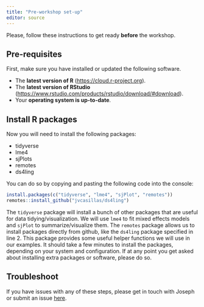 ```yaml
---
title: "Pre-workshop set-up"
editor: source
---
```


Please, follow these instructions to get ready **before** the workshop.

## Pre-requisites

First, make sure you have installed or updated the following software.

- The **latest version of R** (<https://cloud.r-project.org>).
- The **latest version of RStudio** (<https://www.rstudio.com/products/rstudio/download/#download>).
- Your **operating system is up-to-date**.

## Install R packages

Now you will need to install the following packages:

- tidyverse
- lme4
- sjPlots
- remotes
- ds4ling

You can do so by copying and pasting the following code into the console:

``` r
install.packages(c("tidyverse", "lme4", "sjPlot", "remotes"))
remotes::install_github("jvcasillas/ds4ling")
```

The `tidyverse` package will install a bunch of other packages that are useful for data tidying/visualization.
We will use `lme4` to fit mixed effects models and `sjPlot` to summarize/visualize them.
The `remotes` package allows us to install packages directly from github, like the `ds4ling` package specified in line 2.
This package provides some useful helper functions we will use in our examples.
It should take a few minutes to install the packages, depending on your system and configuration.
If at any point you get asked about installing extra packages or software, please do so.

## Troubleshoot

If you have issues with any of these steps, please get in touch with Joseph or submit an issue [here](https://github.com/ds4ling/workshops/issues).
